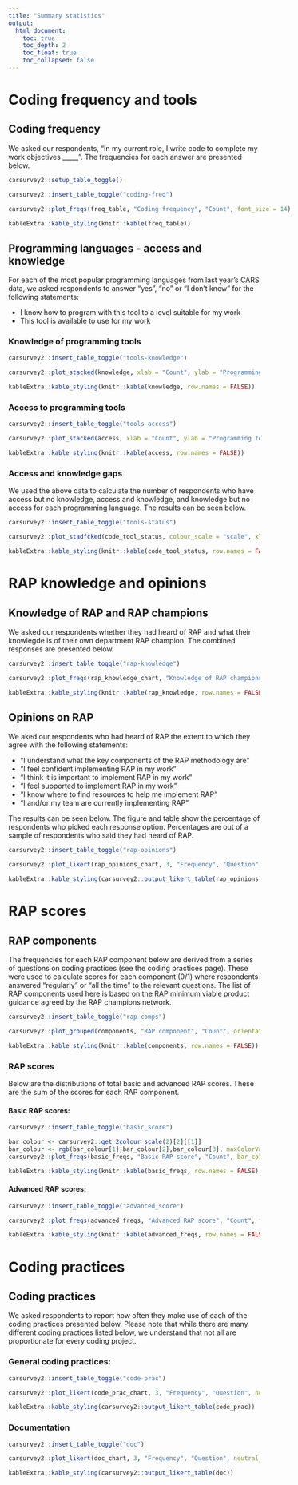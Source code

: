 ```yaml
---
title: "Summary statistics"
output:
  html_document:
    toc: true
    toc_depth: 2
    toc_float: true
    toc_collapsed: false
---
```


# Coding frequency and tools

## Coding frequency

We asked our respondents, "In my current role, I write code to complete my work objectives _____". The frequencies for each answer are presented below. 

```r
carsurvey2::setup_table_toggle()
```

```r
carsurvey2::insert_table_toggle("coding-freq")
```

<div id="coding-freq-chart" style="width: 100vw">
```r

carsurvey2::plot_freqs(freq_table, "Coding frequency", "Count", font_size = 14)

```
</div>

<div id="coding-freq-table">
```r

kableExtra::kable_styling(knitr::kable(freq_table))

```
</div>


## Programming languages - access and knowledge

For each of the most popular programming languages from last year's CARS data, we asked respondents to answer "yes", "no" or "I don't know" for the following statements: 

* I know how to program with this tool to a level suitable for my work
* This tool is available to use for my work

### Knowledge of programming tools

```r
carsurvey2::insert_table_toggle("tools-knowledge")
```

<div id="tools-knowledge-chart">
```r

carsurvey2::plot_stacked(knowledge, xlab = "Count", ylab = "Programming tool", colour_scale = "scale", font_size = 14)

```
</div>

<div id="tools-knowledge-table">
```r

kableExtra::kable_styling(knitr::kable(knowledge, row.names = FALSE))

```
</div>


### Access to programming tools

```r
carsurvey2::insert_table_toggle("tools-access")
```

<div id="tools-access-chart">
```r

carsurvey2::plot_stacked(access, xlab = "Count", ylab = "Programming tool", colour_scale = "scale". font_size = 14)

```
</div>

<div id="tools-access-table">
```r

kableExtra::kable_styling(knitr::kable(access, row.names = FALSE))

```
</div>


### Access and knowledge gaps

We used the above data to calculate the number of respondents who have access but no knowledge, access and knowledge, and knowledge but no access for each programming language. The results can be seen below.


```r
carsurvey2::insert_table_toggle("tools-status")
```

<div id="tools-status-chart">
```r

carsurvey2::plot_stadfcked(code_tool_status, colour_scale = "scale", xlab = "Count", ylab = "Programming tool", font_size = 14)


```
</div>

<div id="tools-status-table">
```r

kableExtra::kable_styling(knitr::kable(code_tool_status, row.names = FALSE))

```
</div>


# RAP knowledge and opinions



## Knowledge of RAP and RAP champions

We asked our respondents whether they had heard of RAP and what their knowlegde is of their own department RAP champion. The combined responses are presented below.

```r
carsurvey2::insert_table_toggle("rap-knowledge")
```

<div id="rap-knowledge-chart">
```r

carsurvey2::plot_freqs(rap_knowledge_chart, "Knowledge of RAP champions", "Count", font_size = 14, orientation = "h")

```
</div>

<div id="rap-knowledge-table">
```r

kableExtra::kable_styling(knitr::kable(rap_knowledge, row.names = FALSE))

```
</div>


## Opinions on RAP

We aked our respondents who had heard of RAP the extent to which they agree with the following statements:

* "I understand what the key components of the RAP methodology are"
* "I feel confident implementing RAP in my work"
* "I think it is important to implement RAP in my work"
* "I feel supported to implement RAP in my work"
* "I know where to find resources to help me implement RAP"
* "I and/or my team are currently implementing RAP"

The results can be seen below. The figure and table show the percentage of respondents who picked each response option. Percentages are out of a sample of respondents who said they had heard of RAP.


```r
carsurvey2::insert_table_toggle("rap-opinions")
```

<div id="rap-opinions-chart">
```r

carsurvey2::plot_likert(rap_opinions_chart, 3, "Frequency", "Question", font_size = 14, height = 700)

```
</div>

<div id="rap-opinions-table">
```r

kableExtra::kable_styling(carsurvey2::output_likert_table(rap_opinions))

```

# RAP scores


## RAP components

The frequencies for each RAP component below are derived from a series of questions on coding practices (see the coding practices page). These were used to calculate scores for each component (0/1) where respondents answered "regularly" or "all the time" to the relevant questions. The list of RAP components used here is based on the [RAP minimum viable product](https://github.com/best-practice-and-impact/rap_mvp_maturity_guidance/blob/master/Reproducible-Analytical-Pipelines-MVP.md) guidance agreed by the RAP champions network.

```r
carsurvey2::insert_table_toggle("rap-comps")
```

<div id="rap-comps-chart">
```r

carsurvey2::plot_grouped(components, "RAP component", "Count", orientation = "h", font_size = 14)


```
</div>

<div id="rap-comps-table">
```r

kableExtra::kable_styling(knitr::kable(components, row.names = FALSE))

```
</div>

### RAP scores

Below are the distributions of total basic and advanced RAP scores. These are the sum of the scores for each RAP component.

#### Basic RAP scores:

```r
carsurvey2::insert_table_toggle("basic_score")
```

<div id="basic_score-chart">
```r

bar_colour <- carsurvey2::get_2colour_scale(2)[2][[1]]
bar_colour <- rgb(bar_colour[1],bar_colour[2],bar_colour[3], maxColorValue = 255)
carsurvey2::plot_freqs(basic_freqs, "Basic RAP score", "Count", bar_colour = bar_colour, font_size = 14)

```
</div>

<div id="basic_score-table">
```r

kableExtra::kable_styling(knitr::kable(basic_freqs, row.names = FALSE))

```

#### Advanced RAP scores:

```r
carsurvey2::insert_table_toggle("advanced_score")
```

<div id="advanced_score-chart">
```r

carsurvey2::plot_freqs(advanced_freqs, "Advanced RAP score", "Count", font_size = 14)

```
</div>

<div id="advanced_score-table">
```r

kableExtra::kable_styling(knitr::kable(advanced_freqs, row.names = FALSE))

```

# Coding practices


## Coding practices

We asked respondents to report how often they make use of each of the coding practices presented below. Please note that while there are many different coding practices listed below, we understand that not all are proportionate for every coding project. 

### General coding practices:

```r
carsurvey2::insert_table_toggle("code-prac")
```

<div id="code-prac-chart">
```r

carsurvey2::plot_likert(code_prac_chart, 3, "Frequency", "Question", neutral_mid = FALSE, font_size = 14, height = 700)


```
</div>

<div id="code-prac-table">
```r
kableExtra::kable_styling(carsurvey2::output_likert_table(code_prac))

```

### Documentation

```r
carsurvey2::insert_table_toggle("doc")
```

<div id="doc-chart">
```r

carsurvey2::plot_likert(doc_chart, 3, "Frequency", "Question", neutral_mid = FALSE, font_size = 14, height = 700)


```
</div>

<div id="doc-table">
```r

kableExtra::kable_styling(carsurvey2::output_likert_table(doc))

```